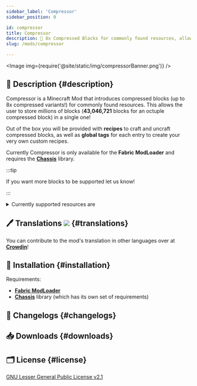 ```yaml
---
sidebar_label: 'Compressor'
sidebar_position: 0

id: compressor
title: Compressor
description: 🧱 8x Compressed Blocks for commonly found resources, allowing you to store up to 43,046,721 blocks in a single one!
slug: /mods/compressor

---
```


<head>
    <meta content="Compressor" property="og:title" />
    <meta content="Evergood Team" property="og:site_name" />
    <meta content="🧱 8x Compressed Blocks for commonly found resources, allowing you to store up to 43,046,721 blocks in a single one!" property="og:description" />
    <meta content="https://evergoodteam.github.io/docs/mods/compressor" property="og:url" />
    <meta content="https://evergoodteam.github.io/img/compressorIcon.png" property="og:image" />
    <meta content="#e3caa5" data-react-helmet="true" name="theme-color" />
    <meta name="twitter:card" content="app" />
</head>



<Image img={require('@site/static/img/compressorBanner.png')} />


## 📑 Description {#description}

Compressor is a Minecraft Mod that introduces compressed blocks (up to 8x compressed variants!) for commonly found resources.
This allows the user to store millions of blocks (**43,046,721** blocks for an octuple compressed block) in a single one!

Out of the box you will be provided with **recipes** to craft and uncraft compressed blocks, as well as **global tags** for each entry to create your very own custom recipes.

Currently Compressor is only available for the **Fabric ModLoader** and requires the [**Chassis**](./chassis.mdx) library.

:::tip

If you want more blocks to be supported let us know!

:::

<details>
    <summary>Currently supported resources are</summary>
    <ul>
        <li>Stone</li>
        <li>Granite</li>
        <li>Diorite</li>
        <li>Andesite</li>
        <li>Cobblestone</li>
        <li>Gravel</li>
        <li>Sand</li>
        <li>Dirt</li>
        <li>Netherrack</li>
        <li>Basalt</li>
        <li>Deepslate</li>
        <li>Cobbled Deepslate</li>
        <li>Blackstone</li>
        <li>End Stone</li>
    </ul>
</details>

## 🖊️ Translations [![](https://badges.crowdin.net/compressor/localized.svg)](https://crowdin.com/project/compressor) {#translations}

You can contribute to the mod's translation in other languages over at [**Crowdin**](https://crowdin.com/project/compressor)!

## 🔧 Installation {#installation}

Requirements:
- [**Fabric ModLoader**](https://fabricmc.net/)
- [**Chassis**](./chassis.mdx) library (which has its own set of requirements)


## 📰 Changelogs {#changelogs}

<Tabs className="compressor-tabs">
    <TabItem value="0.3.x" label="0.3.x (1.19.x)" default>
        <Changelog project="compressor" version="0.3.1"/>
        <Changelog project="compressor" version="0.3.0"/>
    </TabItem>
    <TabItem value="0.2.x" label="0.2.x (1.18.2)">
        <Changelog project="compressor" version="0.2.0"/>
    </TabItem>
    <TabItem value="0.1.x" label="0.1.x (1.18.1)">
        <Changelog project="compressor" version="0.1.2"/>
        <Changelog project="compressor" version="0.1.1"/>
    </TabItem>
    
</Tabs>


## 📥 Downloads {#downloads}

<Download type ="mc-mods" project = "compressor"></Download>

## 🗂️ License {#license}

[GNU Lesser General Public License v2.1](https://github.com/EvergoodTeam/Compressor/blob/1.18.1/LICENSE)